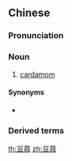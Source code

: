 ==Chinese==
{{zh-forms}}

===Pronunciation===
{{zh-pron
|m=dòukòu
|c=dau6 kau3
|mn=tāu-khò͘/tō͘-khò͘
|cat=n
}}

===Noun===
{{zh-noun}}

# [[cardamom]] {{gloss|plant}}

====Synonyms====
* {{zh-l|小豆蔻}}

===Derived terms===
{{zh-der|肉豆蔻}}

{{zh-cat|Plants}}

[[th:豆蔻]]
[[zh:豆蔻]]